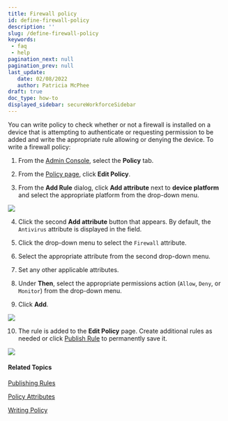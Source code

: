 ```yaml
---
title: Firewall policy
id: define-firewall-policy
description: ''
slug: /define-firewall-policy
keywords: 
 - faq
 - help
pagination_next: null
pagination_prev: null
last_update: 
   date: 02/08/2022
   author: Patricia McPhee
draft: true
doc_type: how-to
displayed_sidebar: secureWorkforceSidebar
---
```



<SupportedOsAuthenticator />

You can write policy to check whether or not a firewall is installed on a device that is attempting to authenticate or requesting permission to be added and write the appropriate rule allowing or denying the device.  To write a firewall policy:

1. From the [Admin Console](/docs/secure-work/workforce-settings/admin-console/admin-console-login), select the **Policy** tab.

2. From the [Policy page](/docs/secure-work/workforce-settings/policy/policy-writing/writing-policy#creating-rules), click **Edit Policy**. 

3. From the **Add Rule** dialog, click **Add attribute** next to **device platform** and select the appropriate platform from the drop-down menu.  

  ![](/images/policy/pol_device_platform_macos.PNG)

4. Click the second **Add attribute** button that appears. By default, the `Antivirus` attribute is displayed in the field.

5. Click the drop-down menu to select the `Firewall` attribute.

6. Select the appropriate attribute from the second drop-down menu.

7. Set any other applicable attributes.

8. Under **Then**, select the appropriate permissions action (`Allow`, `Deny`, or `Monitor`) from the drop-down menu.

9. Click **Add**.  

  ![](/images/policy/firewall_off_macos_deny.PNG)

10. The rule is added to the **Edit Policy** page. Create additional rules as needed or click [Publish Rule](/docs/secure-work/workforce-settings/policy/policy-publish-rules/publishing-rules) to permanently save it.  

<NotePolicyMustBePublished />

  ![](/images/policy/firewall_off_macos_deny_edit_screen.PNG)

#### Related Topics

[Publishing Rules](/docs/secure-work/workforce-settings/policy/policy-publish-rules/publishing-rules)

[Policy Attributes](/docs/secure-work/workforce-settings/policy/policy-writing/policy-attributes)

[Writing Policy](/docs/secure-work/workforce-settings/policy/policy-writing/writing-policy)